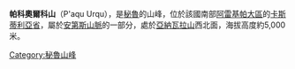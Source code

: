 {{Coord|15|35|25|S|72|21|37|W|display=title}}

'''帕科奧爾科山'''（P'aqu Urqu），是[[秘魯|秘魯]]的山峰，位於該國南部[[阿雷基帕大區|阿雷基帕大區]]的[[卡斯蒂利亞省|卡斯蒂利亞省]]，屬於[[安第斯山脈|安第斯山脈]]的一部分，處於[[亞納瓦拉山_(阿雷基帕大區)|亞納瓦拉山]]西北面，海拔高度約5,000米。

{{Peru-geo-stub}}
[[Category:秘魯山峰|Category:秘魯山峰]]